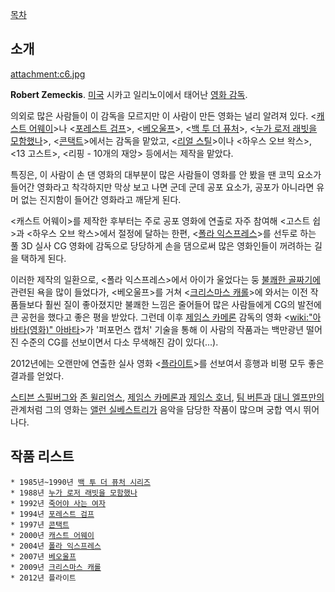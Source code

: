 [[목차]]

== 소개 ==
attachment:c6.jpg

'''Robert Zemeckis'''.
[[미국]] 시카고 일리노이에서 태어난 [[영화 감독]].

의외로 많은 사람들이 이 감독을 모르지만 이 사람이 만든 영화는 널리 알려져 있다. <[[캐스트 어웨이]]>나 <[[포레스트 검프]]>, <[[베오울프]]>, <[[백 투 더 퓨처]]>, <[[누가 로저 래빗을 모함했나]]>, <[[콘택트]]>에서는 감독을 맡았고, <[[리얼 스틸]]>이나 <하우스 오브 왁스>, <13 고스트>, <리핑 - 10개의 재앙> 등에서는 제작을 맡았다.

특징은, 이 사람이 손 댄 영화의 대부분이 많은 사람들이 영화를 안 봤을 땐 코믹 요소가 들어간 영화라고 착각하지만 막상 보고 나면 군데 군데 공포 요소가, 공포가 아니라면 유머 없는 진지함이 들어간 영화라고 깨닫게 된다.

<캐스트 어웨이>를 제작한 후부터는 주로 공포 영화에 연출로 자주 참여해 <고스트 쉽>과 <하우스 오브 왁스>에서 절정에 달하는 한편, <[[폴라 익스프레스]]>를 선두로 하는 풀 3D 실사 CG 영화에 감독으로 당당하게 손을 댐으로써 많은 영화인들이 꺼려하는 길을 택하게 된다.

이러한 제작의 일환으로, <폴라 익스프레스>에서 아이가 울었다는 둥 [[불쾌한 골짜기]]에 관련된 욕을 많이 들었다가, <베오울프>를 거쳐 <[[크리스마스 캐롤]]>에 와서는 이전 작품들보다 훨씬 질이 좋아졌지만 불쾌한 느낌은 줄어들어 많은 사람들에게 CG의 발전에 큰 공헌을 했다고 좋은 평을 받았다. 그런데 이후 [[제임스 카메론]] 감독의 영화 <[[wiki:"아바타(영화)" 아바타]]>가 '퍼포먼스 캡처' 기술을 통해 이 사람의 작품과는 백만광년 떨어진 수준의 CG를 선보이면서 다소 무색해진 감이 있다(...).

2012년에는 오랜만에 연출한 실사 영화 <[http://youtu.be/56TnZnrY9KQ 플라이트]>를 선보여서 흥행과 비평 모두 좋은 결과를 얻었다.

[[스티븐 스필버그]]와 [[존 윌리엄스]], [[제임스 카메론]]과 [[제임스 호너]], [[팀 버튼]]과 [[대니 엘프만]]의 관계처럼 그의 영화는 [[앨런 실베스트리]]가 음악을 담당한 작품이 많으며 궁합 역시 뛰어나다. 

== 작품 리스트 ==
 * 1985년~1990년 [[백 투 더 퓨처 시리즈]]
 * 1988년 [[누가 로저 래빗을 모함했나]]
 * 1992년 [[죽어야 사는 여자]]
 * 1994년 [[포레스트 검프]]
 * 1997년 [[콘택트]]
 * 2000년 [[캐스트 어웨이]]
 * 2004년 [[폴라 익스프레스]]
 * 2007년 [[베오울프]]
 * 2009년 [[크리스마스 캐롤]]
 * 2012년 플라이트
